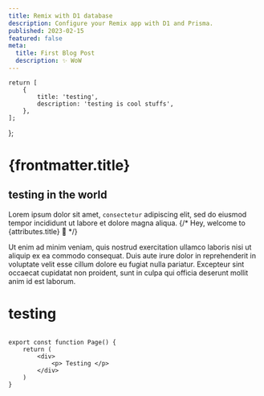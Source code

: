 ```yaml
---
title: Remix with D1 database
description: Configure your Remix app with D1 and Prisma.
published: 2023-02-15
featured: false
meta:
  title: First Blog Post
  description: ✨ WoW
---
```


	return [
		{
			title: 'testing',
			description: 'testing is cool stuffs',
		},
	];
};

# {frontmatter.title}

## testing in the world

Lorem ipsum dolor sit amet, `consectetur` adipiscing elit, sed do eiusmod tempor
incididunt ut labore et dolore magna aliqua.
{/* Hey, welcome to {attributes.title} 👋 */}

Ut enim ad minim veniam, quis nostrud exercitation ullamco laboris nisi ut
aliquip ex ea commodo consequat. Duis aute irure dolor in reprehenderit in
voluptate velit esse cillum dolore eu fugiat nulla pariatur. Excepteur sint
occaecat cupidatat non proident, sunt in culpa qui officia deserunt mollit anim
id est laborum.

# testing

```tsx

export const function Page() {
    return (
        <div>
            <p> Testing </p>
        </div>
    )
}
```
